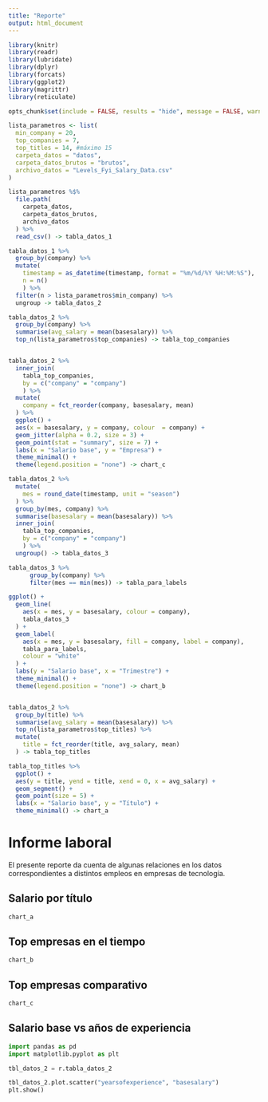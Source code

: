 ---
title: "Reporte"
output: html_document
---




```{r alistamiento, include = FALSE, results = "hide", message = FALSE, warning = FALSE, fig.show = "hide"}
library(knitr)
library(readr)
library(lubridate)
library(dplyr)
library(forcats)
library(ggplot2)
library(magrittr)
library(reticulate)

```
 
```{r opciones, include = FALSE, results = "hide", message = FALSE, warning = FALSE, fig.show = "hide"}
opts_chunk$set(include = FALSE, results = "hide", message = FALSE, warning = FALSE, fig.show = "hide", echo = FALSE)

```


```{r parametros}
lista_parametros <- list(
  min_company = 20,
  top_companies = 7,
  top_titles = 14, #máximo 15
  carpeta_datos = "datos",
  carpeta_datos_brutos = "brutos",
  archivo_datos = "Levels_Fyi_Salary_Data.csv"
)

```


```{r carga}
lista_parametros %$%
  file.path(
    carpeta_datos,
    carpeta_datos_brutos,
    archivo_datos
  ) %>% 
  read_csv() -> tabla_datos_1

```



```{r transformacion}
tabla_datos_1 %>% 
  group_by(company) %>% 
  mutate(
    timestamp = as_datetime(timestamp, format = "%m/%d/%Y %H:%M:%S"),
    n = n()
    ) %>% 
  filter(n > lista_parametros$min_company) %>% 
  ungroup -> tabla_datos_2


```


```{r company}
tabla_datos_2 %>% 
  group_by(company) %>% 
  summarise(avg_salary = mean(basesalary)) %>% 
  top_n(lista_parametros$top_companies) -> tabla_top_companies


tabla_datos_2 %>% 
  inner_join(
    tabla_top_companies, 
    by = c("company" = "company")
    ) %>% 
  mutate(
    company = fct_reorder(company, basesalary, mean)
  ) %>% 
  ggplot() +
  aes(x = basesalary, y = company, colour  = company) +
  geom_jitter(alpha = 0.2, size = 3) +
  geom_point(stat = "summary", size = 7) +
  labs(x = "Salario base", y = "Empresa") +
  theme_minimal() +
  theme(legend.position = "none") -> chart_c

tabla_datos_2 %>% 
  mutate(
    mes = round_date(timestamp, unit = "season")
  ) %>% 
  group_by(mes, company) %>%
  summarise(basesalary = mean(basesalary)) %>%
  inner_join(
    tabla_top_companies, 
    by = c("company" = "company")
    ) %>% 
  ungroup() -> tabla_datos_3

tabla_datos_3 %>% 
      group_by(company) %>% 
      filter(mes == min(mes)) -> tabla_para_labels

ggplot() +
  geom_line(
    aes(x = mes, y = basesalary, colour = company),
    tabla_datos_3
  ) +
  geom_label(
    aes(x = mes, y = basesalary, fill = company, label = company),
    tabla_para_labels,
    colour = "white"
  ) +
  labs(y = "Salario base", x = "Trimestre") +
  theme_minimal() +
  theme(legend.position = "none") -> chart_b



```


```{r title}
tabla_datos_2 %>% 
  group_by(title) %>% 
  summarise(avg_salary = mean(basesalary)) %>% 
  top_n(lista_parametros$top_titles) %>% 
  mutate(
    title = fct_reorder(title, avg_salary, mean)
  ) -> tabla_top_titles

tabla_top_titles %>% 
  ggplot() +
  aes(y = title, yend = title, xend = 0, x = avg_salary) +
  geom_segment() + 
  geom_point(size = 5) +
  labs(x = "Salario base", y = "Título") +
  theme_minimal() -> chart_a

```


# Informe laboral

El presente reporte da cuenta de algunas relaciones en los datos correspondientes a distintos empleos en empresas de tecnología.


## Salario por título

```{r, fig.show="asis", fig.width=7, fig.height=5, include = TRUE}
chart_a

```

## Top empresas en el tiempo

```{r, fig.show="asis", fig.width=7, fig.height=5, include = TRUE}
chart_b

```

## Top empresas comparativo

```{r, fig.show="asis", fig.width=7, fig.height=5, include = TRUE}
chart_c

```


## Salario base vs años de experiencia

```{python, fig.show="asis", fig.width=7, fig.height=5, include = TRUE, fig.path = rprojroot::find_rstudio_root_file()}
import pandas as pd
import matplotlib.pyplot as plt

tbl_datos_2 = r.tabla_datos_2

tbl_datos_2.plot.scatter("yearsofexperience", "basesalary")
plt.show()

```




